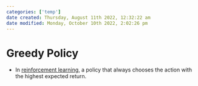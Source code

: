 ```yaml
---
categories: ['temp']
date created: Thursday, August 11th 2022, 12:32:22 am
date modified: Monday, October 10th 2022, 2:02:26 pm
---
```


# Greedy Policy
- In [reinforcement learning](Reinforcement%20Learning.qmd), a policy that always chooses the action with the highest expected return.



